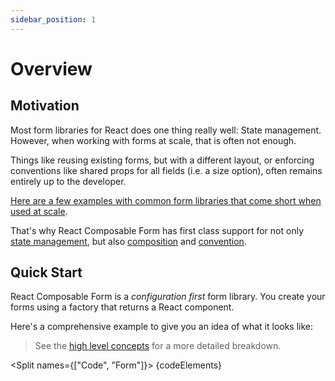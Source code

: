 ```yaml
---
sidebar_position: 1
---
```



# Overview

## Motivation

Most form libraries for React does one thing really well: State management.
However, when working with forms at scale, that is often not enough.

Things like reusing existing forms, but with a different layout, or enforcing conventions
like shared props for all fields (i.e. a size option), often remains entirely up to the developer.

[Here are a few examples with common form libraries that come short when used at scale](motivation-examples).

That's why React Composable Form has first class support for not only [state management](concepts/state-management),
but also [composition](concepts/composition) and [convention](concepts/convention).

## Quick Start

React Composable Form is a _configuration first_ form library.
You create your forms using a factory that returns a React component.

Here's a comprehensive example to give you an idea of what it looks like:

> See the [high level concepts](concepts) for a more detailed breakdown.

<Split names={["Code", "Form"]}>
  {codeElements}
  <UserForm />
</Split>
